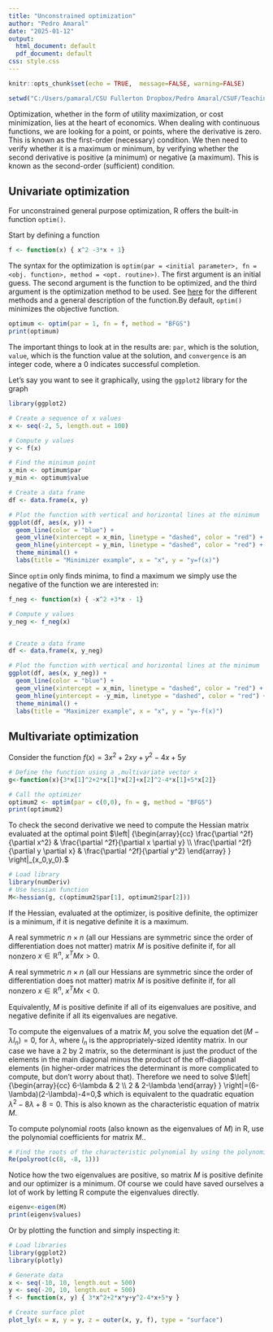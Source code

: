 ---
title: "Unconstrained optimization"
author: "Pedro Amaral"
date: "2025-01-12"
output:
  html_document: default
  pdf_document: default
css: style.css
---

```{r setup, include=FALSE,}
knitr::opts_chunk$set(echo = TRUE,  message=FALSE, warning=FALSE)
```


```{r, include=FALSE}
setwd("C:/Users/pamaral/CSU Fullerton Dropbox/Pedro Amaral/CSUF/Teaching/Econ 503/Resources/R")
```
Optimization, whether in the form of utility maximization, or cost minimization, lies at the heart of economics. When dealing with continuous functions, we are looking for a point, or points, where the derivative is zero. This is known as the first-order (necessary) condition. We then need to verify whether it is a maximum or minimum, by verifying whether the second derivative is positive (a minimum) or negative (a maximum). This is known as the second-order (sufficient) condition. 

## Univariate optimization

For unconstrained general purpose optimization, R offers the built-in function `optim()`.

Start by defining a function
```{r}
f <- function(x) { x^2 -3*x + 1}
```

The syntax for the optimization is `optim(par = <initial parameter>, fn = <obj. function>, method = <opt. routine>)`. The first argument is an initial guess. The second argument is the function to be optimized, and the third argument is the optimization method to be used. See [here](https://www.rdocumentation.org/packages/stats/versions/3.6.2/topics/optim) for the different methods and a general description of the function.By default, `optim()` minimizes the objective function.
```{r}
optimum <- optim(par = 1, fn = f, method = "BFGS") 
print(optimum)
```
The important things to look at in the results are: `par`, which is the solution, `value`, which is the function value at the solution, and `convergence` is an integer code, where a 0 indicates successful completion. 

Let's say you want to see it graphically, using the `ggplot2` library for the graph
```{r}
library(ggplot2)

# Create a sequence of x values
x <- seq(-2, 5, length.out = 100)

# Compute y values
y <- f(x)

# Find the minimum point
x_min <- optimum$par
y_min <- optimum$value

# Create a data frame
df <- data.frame(x, y)

# Plot the function with vertical and horizontal lines at the minimum
ggplot(df, aes(x, y)) +
  geom_line(color = "blue") + 
  geom_vline(xintercept = x_min, linetype = "dashed", color = "red") +
  geom_hline(yintercept = y_min, linetype = "dashed", color = "red") +
  theme_minimal() +
  labs(title = "Minimizer example", x = "x", y = "y=f(x)")
```

Since `optim` only finds minima, to find a maximum we simply use the negative of the function we are interested in:
```{r}
f_neg <- function(x) { -x^2 +3*x - 1}

# Compute y values
y_neg <- f_neg(x)


# Create a data frame
df <- data.frame(x, y_neg)

# Plot the function with vertical and horizontal lines at the minimum
ggplot(df, aes(x, y_neg)) +
  geom_line(color = "blue") + 
  geom_vline(xintercept = x_min, linetype = "dashed", color = "red") +
  geom_hline(yintercept = -y_min, linetype = "dashed", color = "red") +
  theme_minimal() +
  labs(title = "Maximizer example", x = "x", y = "y=-f(x)")


```

## Multivariate optimization

Consider the function $f(x)=3x^2+2xy+y^2-4x+5y$
```{r}
# Define the function using a ,multivariate vector x
g<-function(x){3*x[1]^2+2*x[1]*x[2]+x[2]^2-4*x[1]+5*x[2]}

# Call the optimizer
optimum2 <- optim(par = c(0,0), fn = g, method = "BFGS")
print(optimum2)
```
To check the second derivative we need to compute the Hessian matrix evaluated at the optimal point
$\left| {\begin{array}{cc} \frac{\partial ^2f}{\partial x^2} & \frac{\partial ^2f}{\partial x \partial y} \\  \frac{\partial ^2f}{\partial y \partial x} & \frac{\partial ^2f}{\partial y^2} \end{array} } \right|_{x_0,y_0}.$


```{r}
# Load library
library(numDeriv)
# Use hessian function
M<-hessian(g, c(optimum2$par[1], optimum2$par[2])) 
```

If the Hessian, evaluated at the optimizer, is positive definite, the optimizer is a minimum, if it is negative definite it is a maximum. 

A real  symmetric $n \times n$ (all our Hessians are symmetric since the order of differentiation does not matter) matrix $M$ is positive definite if, for all nonzero $x \in \mathbb{R}^n,$ $x^TMx>0.$

A real  symmetric $n \times n$ (all our Hessians are symmetric since the order of differentiation does not matter) matrix $M$ is positive definite if, for all nonzero $x \in \mathbb{R}^n,$ $x^TMx<0.$

Equivalently, $M$ is positive definite if all of its eigenvalues are positive, and negative definite if all its eigenvalues are negative. 

To compute the eigenvalues of a matrix $M,$ you solve the equation $\det(M-\lambda I_n)=0,$ for $\lambda,$ where $I_n$ is the appropriately-sized identity matrix. In our case we have a 2 by 2 matrix, so the determinant is just the product of the elements in the main diagonal minus the product of the off-diagonal elements (in higher-order matrices the determinant is more complicated to compute, but don't worry about that). Therefore we need to solve $\left| {\begin{array}{cc} 6-\lambda & 2 \\  2 & 2-\lambda \end{array} } \right|=(6-\lambda)(2-\lambda)-4=0,$ which is equivalent to the quadratic equation $\lambda^2-8\lambda+8=0.$ This is also known as the characteristic equation of matrix $M$.


To compute polynomial roots (also known as the eigenvalues of $M$) in R, use the polynomial coefficients for matrix $M.$.
```{r}
# Find the roots of the characteristic polynomial by using the polynomial coefficients from lowest to highest order
Re(polyroot(c(8, -8, 1)))
```
Notice how the two eigenvalues are positive, so  matrix $M$ is positive definite and our optimizer is a minimum.
Of course we could have saved ourselves a lot of work by letting R compute the eigenvalues directly.

```{R}
eigenv<-eigen(M)
print(eigenv$values)
```
Or by plotting the function and simply inspecting it:
```{r}
# Load libraries
library(ggplot2)
library(plotly)

# Generate data
x <- seq(-10, 10, length.out = 500)
y <- seq(-20, 10, length.out = 500)
f <- function(x, y) { 3*x^2+2*x*y+y^2-4*x+5*y }

# Create surface plot
plot_ly(x = x, y = y, z = outer(x, y, f), type = "surface")

```





